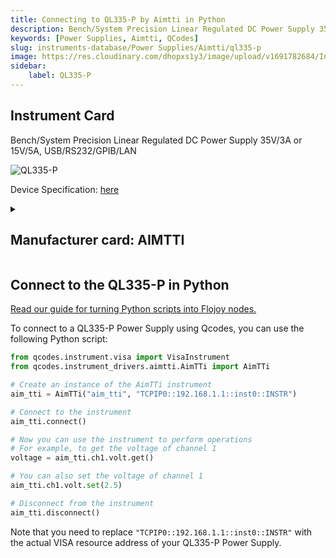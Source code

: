 ```yaml
---
title: Connecting to QL335-P by Aimtti in Python
description: Bench/System Precision Linear Regulated DC Power Supply 35V/3A or 15V/5A, USB/RS232/GPIB/LAN
keywords: [Power Supplies, Aimtti, QCodes] 
slug: instruments-database/Power Supplies/Aimtti/ql335-p 
image: https://res.cloudinary.com/dhopxs1y3/image/upload/v1691782684/Instruments/Power%20Supplies/QL335-P/QL335-P.jpg
sidebar:
    label: QL335-P 
---
```



## Instrument Card

Bench/System Precision Linear Regulated DC Power Supply 35V/3A or 15V/5A, USB/RS232/GPIB/LAN


![QL335-P](https://res.cloudinary.com/dhopxs1y3/image/upload/v1691782684/Instruments/Power%20Supplies/QL335-P/QL335-P.jpg)

Device Specification: [here](https://resources.aimtti.com/datasheets/AIM-QL_series_II_DC_power_supplies_data_sheet-Iss3.pdf)

<details style={{ marginTop: "15px"}}>
<summary><h2 style={{display:'inline'}}>Manufacturer card: AIMTTI</h2></summary>

![AIMTTI](https://res.cloudinary.com/dhopxs1y3/image/upload/v1692125963/Instruments/Vendor%20Logos/Aimtti.png)

TTi (Thurlby Thandar Instruments) is a leading manufacturer of electronic test and measurement instruments. These products are sold throughout the world via carefully selected distributors and agents in each country. We are located in Huntingdon near to the famous university city of Cambridge, within one of the high technology areas of the United Kingdom.

- Headquarters: UK
- Yearly Revenue (millions, USD): 9000
- Vendor Website: [here](https://www.aimtti.com/)

</details>


<FeaturedInstrumentVideo category="POWER_SUPPLIES" />

## Connect to the QL335-P in Python

[Read our guide for turning Python scripts into Flojoy nodes.](https://docs.flojoy.ai/contribution/blocks/custom-flojoy-block/)



<Tabs>
<TabItem value="Flojoy" label="Flojoy" className="flojoy-instrument-tabs">

<SectionsCard category="POWER_SUPPLIES" manufacturer="Aimtti"></SectionsCard>

</TabItem>
<TabItem value="QCodes" label="QCodes">

To connect to a QL335-P Power Supply using Qcodes, you can use the following Python script:

```python
from qcodes.instrument.visa import VisaInstrument
from qcodes.instrument_drivers.aimtti.AimTTi import AimTTi

# Create an instance of the AimTTi instrument
aim_tti = AimTTi("aim_tti", "TCPIP0::192.168.1.1::inst0::INSTR")

# Connect to the instrument
aim_tti.connect()

# Now you can use the instrument to perform operations
# For example, to get the voltage of channel 1
voltage = aim_tti.ch1.volt.get()

# You can also set the voltage of channel 1
aim_tti.ch1.volt.set(2.5)

# Disconnect from the instrument
aim_tti.disconnect()
```

Note that you need to replace `"TCPIP0::192.168.1.1::inst0::INSTR"` with the actual VISA resource address of your QL335-P Power Supply.

</TabItem>
</Tabs>